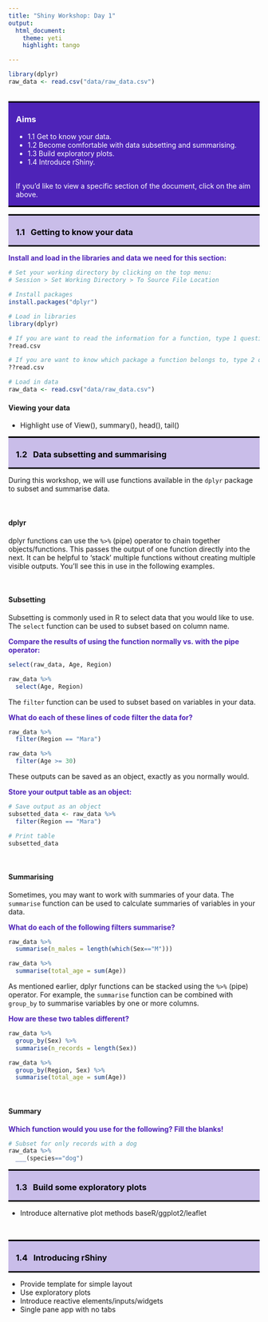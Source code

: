 ```yaml
---
title: "Shiny Workshop: Day 1"
output: 
  html_document:
    theme: yeti
    highlight: tango

---
```


```r
library(dplyr)
raw_data <- read.csv("data/raw_data.csv")
```

<style>
h1, h2, h3, h4 {font-weight: bold;}
.question {font-weight: bold; color: #4E23B8;}
hr {border: 2px solid black;}
a:link {color: white; text-decoration: none;}
a:visited {color: white; text-decoration: none;}
a:hover {color: #c9bde9; text-decoration: none;}
a:active {color: white; text-decoration: none;}
.panel-aims {color: white; background-color: #4E23B8; border-top: 3px solid black; border-bottom: 3px solid black; padding-left: 15px; padding-right: 15px; } 
.panel-section {color: black; background-color: #c9bde9; border-top: 3px solid black; border-bottom: 3px solid black; padding-left: 15px; padding-right: 15px; } 
</style>

<!--- ---------------------------------------------------------------------- -->
<!--- Aims section -->

<br>
<div class="row"> <!--- Setup grid for layout -->
<div class="col-md-12"> <!--- Begin column set -->
<div class="panel panel-aims"> <!--- Begin panel -->
<h3>Aims</h3>
<ul>
<li><a href="#1.1">1.1 Get to know your data.</a></li>
<li><a href="#1.2">1.2 Become comfortable with data subsetting and summarising.</a></li>
<li><a href="#1.3">1.3 Build exploratory plots.</a></li>
<li><a href="#1.4">1.4 Introduce rShiny.</a></li>
</ul>
<br>
If you'd like to view a specific section of the document, click on the aim above.  
</div> <!--- End panel -->
</div> <!--- End column set -->
</div> <!--- End grid -->

<!--- ---------------------------------------------------------------------- -->
<!--- 1.1. Getting to know your data -->

<div class="row"> <!--- Setup grid for layout -->
<div class="col-md-12"> <!--- Begin column set -->
<div class="panel panel-section"> <!--- Begin panel -->
<h3 id="1.1">1.1 &nbsp; Getting to know your data</h3>
</div> <!--- End panel -->
</div> <!--- End column set -->
</div> <!--- End grid -->

<p class="question">Install and load in the libraries and data we need for this section:</p>
``` r
# Set your working directory by clicking on the top menu:
# Session > Set Working Directory > To Source File Location

# Install packages
install.packages("dplyr")

# Load in libraries
library(dplyr)

# If you are want to read the information for a function, type 1 question mark in front of the function name:
?read.csv

# If you are want to know which package a function belongs to, type 2 question marks in front of the function name:
??read.csv

# Load in data
raw_data <- read.csv("data/raw_data.csv") 

```

<h4> Viewing your data </h4>

<ul>
<li> Highlight use of View(), summary(), head(), tail() </li>
</ul>

<!--- ---------------------------------------------------------------------- -->
<!--- 1.2. Data subsetting, grouping and summarising -->

<div class="row"> <!--- Setup grid for layout -->
<div class="col-md-12"> <!--- Begin column set -->
<div class="panel panel-section"> <!--- Begin panel -->
<h3 id="1.2">1.2 &nbsp; Data subsetting and summarising</h3>
</div> <!--- End panel -->
</div> <!--- End column set -->
</div> <!--- End grid -->

During this workshop, we will use functions available in the `` dplyr `` package to subset and summarise data.  

<br>

<h4> dplyr </h4>
dplyr functions can use the `` %>% `` (pipe) operator to chain together objects/functions. This passes the output of one function directly into the next. It can be helpful to 'stack' multiple functions without creating multiple visible outputs. You'll see this in use in the following examples.

<br>

<h4> Subsetting </h4>
Subsetting is commonly used in R to select data that you would like to use. The `` select `` function can be used to subset based on column name.  

<p class="question">Compare the results of using the function normally vs. with the pipe operator:</p>
```r
select(raw_data, Age, Region)

raw_data %>% 
  select(Age, Region)
```

The `` filter `` function can be used to subset based on variables in your data.

<p class="question">What do each of these lines of code filter the data for?</p>
```r
raw_data %>% 
  filter(Region == "Mara")

raw_data %>% 
  filter(Age >= 30)
```

These outputs can be saved as an object, exactly as you normally would.  

<p class="question">Store your output table as an object:</p>
```r
# Save output as an object
subsetted_data <- raw_data %>% 
  filter(Region == "Mara")

# Print table
subsetted_data
```

<br>

<h4> Summarising </h4>
Sometimes, you may want to work with summaries of your data. The `` summarise `` function can be used to calculate summaries of variables in your data.  

<p class="question">What do each of the following filters summarise?</p>
```r
raw_data %>% 
  summarise(n_males = length(which(Sex=="M")))

raw_data %>% 
  summarise(total_age = sum(Age))
```

As mentioned earlier, dplyr functions can be stacked using the `` %>% `` (pipe) operator. For example, the `` summarise `` function can be combined with `` group_by `` to summarise variables by one or more columns.  

<p class="question">How are these two tables different?</p>
```r
raw_data %>% 
  group_by(Sex) %>% 
  summarise(n_records = length(Sex))

raw_data %>% 
  group_by(Region, Sex) %>% 
  summarise(total_age = sum(Age))
```

<br>

<h4> Summary </h4>
 <p class="question"> Which function would you use for the following? Fill the blanks! </p>
```r
# Subset for only records with a dog 
raw_data %>%
  ___(species=="dog")
```

<!--- ---------------------------------------------------------------------- -->
<!--- 1.3. Build some exploratory plots -->

<div class="row"> <!--- Setup grid for layout -->
<div class="col-md-12"> <!--- Begin column set -->
<div class="panel panel-section"> <!--- Begin panel -->
<h3 id="1.3">1.3 &nbsp; Build some exploratory plots</h3>
</div> <!--- End panel -->
</div> <!--- End column set -->
</div> <!--- End grid -->


<ul>
<li>Introduce alternative plot methods baseR/ggplot2/leaflet</li>
</ul>
<br>


<!--- ---------------------------------------------------------------------- -->
<!--- 1.4. Introducing rShiny -->

<div class="row"> <!--- Setup grid for layout -->
<div class="col-md-12"> <!--- Begin column set -->
<div class="panel panel-section"> <!--- Begin panel -->
<h3 id="1.4">1.4 &nbsp; Introducing rShiny</h3>
</div> <!--- End panel -->
</div> <!--- End column set -->
</div> <!--- End grid -->

<ul>
<li>Provide template for simple layout</li>
<li>Use exploratory plots</li>
<li>Introduce reactive elements/inputs/widgets</li>
<li>Single pane app with no tabs</li>
</ul>
<br>
